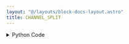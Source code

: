 ```yaml
---
layout: "@/layouts/block-docs-layout.astro"
title: CHANNEL_SPLIT
---
```



<PythonDocsDisplay docstring={docstring} />
<AppDisplay app={app} client:visible />

<details>
<summary>Python Code</summary>
```python
from flojoy import flojoy, Image, Matrix, DCNpArrayType
from typing import TypedDict
import numpy as np


class IMAGE_CHANNEL_OUTPUTS(TypedDict):
    r: Image
    g: Image
    b: Image
    a: Image


@flojoy
def CHANNEL_SPLIT(default: Image | Matrix) -> IMAGE_CHANNEL_OUTPUTS:
    """The CHANNEL_SPLIT node returns the rgba channels of an image into 4 separate images for direct visualization.

    While the notion of "splitting an image into RGBA channels" is inherently tied to coloured pictures, this function will attempt to make sense of multiple input types.

    Should the input be of type 'Image', then the function will return the RGBA channels.

    Should the input be of type 'Matrix', meaning ideally a 3D 'numpy' array of size (L, M, 3) or (L, M, 4), then the function will return each channel respectively.

    Returns
    -------
    IMAGE_CHANNEL_OUTPUTS
        The images, each channel itself is rendered with alpha=1,
        except the alpha channel itself.
    """

    try:
        if isinstance(default, Image):
            r = default.r
            g = default.g
            b = default.b
            a = default.a

        elif isinstance(default, Matrix):
            r = default.m[..., 0]
            g = default.m[..., 1]
            b = default.m[..., 2]
            a = np.zeros_like(r) if default.m.shape[-1] == 3 else default.m[..., 3]

            if default.m.shape[-1] != 3 or default.m.shape[-1] != 4:
                raise IndexError(
                    "Input array is not of sensible size to split channels"
                )
        else:
            raise TypeError("Unexpected type of the input argument.")

        zeros = np.zeros(r.shape, np.uint8)
        ones = 255 * np.ones(r.shape, np.uint8)

        return IMAGE_CHANNEL_OUTPUTS(
            r=Image(
                r=r,
                g=zeros,
                b=zeros,
                a=ones,
            ),
            g=Image(
                r=zeros,
                g=g,
                b=zeros,
                a=ones,
            ),
            b=Image(
                r=zeros,
                g=zeros,
                b=b,
                a=ones,
            ),
            a=Image(
                r=zeros,
                g=zeros,
                b=zeros,
                a=a,
            ),
        )
    except Exception as e:
        raise e

```
[Find this Flojoy Block on GitHub](https://github.com/flojoy-ai/blocks/blob/main/blocks/TRANSFORMERS/IMAGE_PROCESSING/CHANNEL_SPLIT/CHANNEL_SPLIT.py)
</details>


## Example
